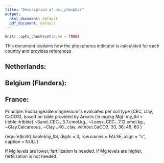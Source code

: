 ```yaml
---
title: "Description of osi_phosphor"
output:
  html_document: default
  pdf_document: default
---
```


```r
knitr::opts_chunk$set(echo = TRUE)
```

This document explains how the phosphorus indicator is calculated for each country and provides references


## Netherlands:



## Belgium (Flanders): 

## France:

Principle: Exchangeable magnesium is evaluated per soil type (CEC, clay, CaCO3), based on table provided by Arvalis (in mg/kg Mg):
my_tbl <- tibble::tribble(
  ~Sand..CEC...3.7.cmol.kg., ~Loess..CEC...7.12.cmol.kg., ~Clay.Calcareous, ~Clay...40...clay..without.CaCO3,
                         30,                          36,               48,                               60
  )

require(knitr)
kable(my_tbl, digits = 3, row.names = FALSE, align = "c",
              caption = NULL)

If Mg levels are lower, fertilization is needed. If Mg levels are higher, fertilization is not needed. 